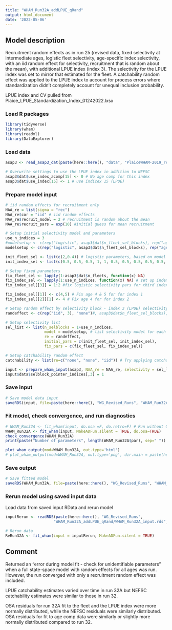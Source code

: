 ```yaml
---
title: "WHAM_Run32A_addLPUE_qRand"
output: html_document
date: '2022-05-06'
---
```


## Model description
Recruitment random effects as in run 25 (revised data, fixed selectivity at intermediate ages, logistic fleet selectivity, age-specific index selectivity, with an iid random effect for selectivity, recruitment that is random about the mean), with additional LPUE index (index 3). The selectivity for the LPUE index was set to mirror that estimated for the fleet. A catchability random effect was applied to the LPUE index to account for process errors where standardization didn't completely account for unequal inclusion probability.

LPUE index and CV pulled from Plaice_LPUE_Standardization_Index_01242022.lxsx

### Load R packages
```r
library(tidyverse)
library(wham)
library(readxl)
library(DataExplorer)
```

### Load data
```r
asap3 <- read_asap3_dat(paste(here::here(), "data", "PlaiceWHAM-2019_revised_NEFSC-LW-WAA_StateIndices.DAT", sep="/"))

# Overwrite settings to use the LPUE index in addition to NEFSC
asap3$dat$use_index_acomp[15] <- 0 # No age comp for this index 
asap3$dat$use_index[15] <- 1 # use indicex 15 (LPUE)
```

### Prepare model input
```r
# iid random effects for recruitment only 
NAA_re = list(sigma = "rec") 
NAA_re$cor = "iid" # iid random effects
NAA_re$recruit_model = 2 # recruitment is random about the mean
NAA_re$recruit_pars = exp(10) #initial guess for mean recruitment

# Setup initial selectivity model and parameters
use_n_indices = 3
#modelsetup <- c(rep("logistic", asap3$dat$n_fleet_sel_blocks), rep("age-specific", use_n_indices)) # LPUE 
modelsetup <- c(rep("logistic", asap3$dat$n_fleet_sel_blocks), rep("age-specific", 2), "logistic") # LPUE assumed logistic selectivity

init_fleet_sel <- list(c(2,0.4)) # logistic parameters, based on model type
init_index_sel <- list(c(0.5, 0.5, 0.5, 1, 1, 0.5, 0.5, 0.5, 0.5, 0.5, 0.5), c(0.5, 0.5, 0.5, 1, 1, 0.5, 0.5, 0.5, 0.5, 0.5, 0.5), c(2,0.4))

# Setup fixed parameters
fix_fleet_sel <- lapply(1:asap3$dat$n_fleets, function(x) NA) 
fix_index_sel <- lapply(1:use_n_indices, function(x) NA) # set up index selectivity object
fix_index_sel[[3]] = 1:2 #fix logistic selectivity pars for third index because we aren't going to use it.

fix_index_sel[[1]] <- c(4,5) # Fix age 4 & 5 for for index 1
fix_index_sel[[2]][1] <- 4 # Fix age 4 for for index 2

# Setup random effect by selectivity block - index 3 (LPUE) selectivity will be the same as the fleet
randeffect <- c(rep("iid", 3), "none")#, asap3$dat$n_fleet_sel_blocks), rep("iid", use_n_indices))

# Setup selectivity list
sel_list <- list(n_selblocks = 1+use_n_indices,
                 model = modelsetup, # list selectivity model for each fleet and index
                 re = randeffect,
                 initial_pars = c(init_fleet_sel, init_index_sel),
                 fix_pars = c(fix_fleet_sel, fix_index_sel))

# Setup catchability random effect
catchability <- list(re=c("none", "none", "iid")) # Try applying catchability random effect to account for process errors where standardization didn't completely account for unequal inclusion probability.

input <- prepare_wham_input(asap3, NAA_re = NAA_re, selectivity = sel_list, catchability = catchability, model_name = "WHAM_Run32A") 
input$data$selblock_pointer_indices[,3] = 1 
```

### Save input
```r
# Save model data input
saveRDS(input, file=paste(here::here(), "WG_Revised_Runs", "WHAM_Run32A_addLPUE_qRand", "WHAM_Run32A_input.rds", sep="/"))
```

### Fit model, check convergence, and run diagnostics
```r
# WHAM_Run32A <- fit_wham(input, do.osa =F, do.retro=F) # Run without OSA and retro calculations
WHAM_Run32A <- fit_wham(input, MakeADFun.silent = TRUE, do.osa=TRUE) 
check_convergence(WHAM_Run32A)
print(paste("Number of parameters", length(WHAM_Run32A$par), sep=" "))

plot_wham_output(mod=WHAM_Run32A, out.type='html')
# plot_wham_output(mod=WHAM_Run32A, out.type='png', dir.main = paste(here::here(), "WHAM_Run32A", sep="/"))
```

### Save output
```r
# Save fitted model
saveRDS(WHAM_Run32A, file=paste(here::here(), "WG_Revised_Runs", "WHAM_Run32A_addLPUE_qRand", "WHAM_Run32A_model.rds", sep="/"))
```

### Rerun model using saved input data
Load data from saved input RData and rerun model
```r
inputRerun <- readRDS(paste(here::here(), "WG_Revised_Runs",
                     "WHAM_Run32A_addLPUE_qRand/WHAM_Run32A_input.rds", sep="/"))

# Rerun data
ReRun32A <- fit_wham(input = inputRerun, MakeADFun.silent = TRUE)
```

## Comment
Returned an "error during model fit - check for unidentifiable parameters" when a full state-space model with random effects for all ages was run. However, the run converged with only a recruitment random effect was included. 

LPUE catchability estimates varied over time in run 32A but NEFSC catchability estimates were similar to those in run 32.

OSA residuals for run 32A fit to the fleet and the LPUE index were more normally distributed, while the NEFSC residuals were similarly distributed. OSA residuals for fit to age comp data were similarly or slightly more normally distributed compared to run 32. 
